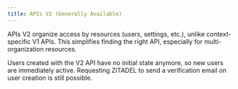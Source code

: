 ```yaml
---
title: APIs V2 (Generally Available)
---
```


APIs V2 organize access by resources (users, settings, etc.), unlike context-specific V1 APIs.
This simplifies finding the right API, especially for multi-organization resources.

Users created with the V2 API have no initial state anymore, so new users are immediately active.
Requesting ZITADEL to send a verification email on user creation is still possible.


<ApiDocMdx id='all' />